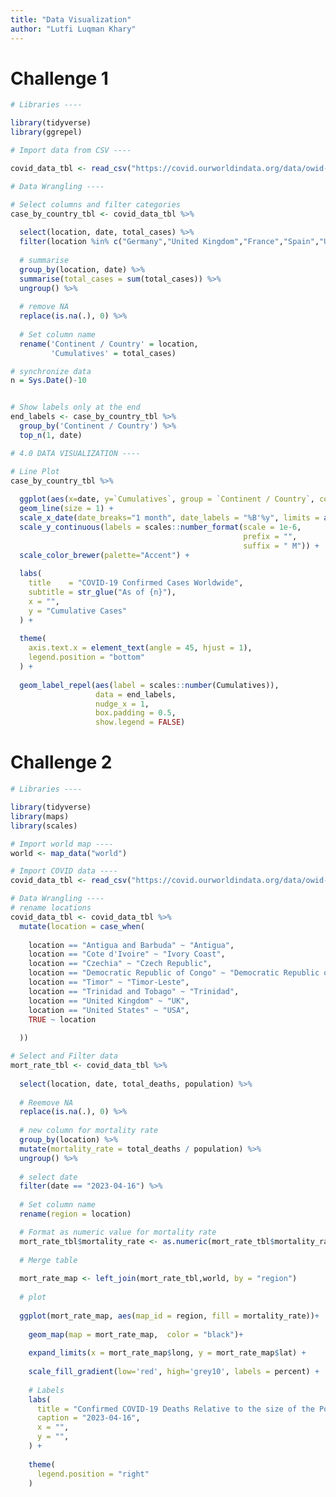 ```yaml
---
title: "Data Visualization"
author: "Lutfi Luqman Khary"
---
```


# Challenge 1
```r
# Libraries ----

library(tidyverse)
library(ggrepel)

# Import data from CSV ----

covid_data_tbl <- read_csv("https://covid.ourworldindata.org/data/owid-covid-data.csv")

# Data Wrangling ----

# Select columns and filter categories
case_by_country_tbl <- covid_data_tbl %>%
  
  select(location, date, total_cases) %>%
  filter(location %in% c("Germany","United Kingdom","France","Spain","United States") & date < Sys.Date()-10) %>%
  
  # summarise
  group_by(location, date) %>%
  summarise(total_cases = sum(total_cases)) %>%
  ungroup() %>%
  
  # remove NA
  replace(is.na(.), 0) %>%
  
  # Set column name
  rename('Continent / Country' = location,
         'Cumulatives' = total_cases)

# synchronize data
n = Sys.Date()-10


# Show labels only at the end
end_labels <- case_by_country_tbl %>% 
  group_by('Continent / Country') %>% 
  top_n(1, date)

# 4.0 DATA VISUALIZATION ----

# Line Plot
case_by_country_tbl %>%
  
  ggplot(aes(x=date, y=`Cumulatives`, group = `Continent / Country`, color = `Continent / Country`)) +
  geom_line(size = 1) +
  scale_x_date(date_breaks="1 month", date_labels = "%B'%y", limits = as.Date(c('2020-01-01','2023-06-01')) ) +
  scale_y_continuous(labels = scales::number_format(scale = 1e-6, 
                                                    prefix = "",
                                                    suffix = " M")) +
  scale_color_brewer(palette="Accent") +
  
  labs(
    title    = "COVID-19 Confirmed Cases Worldwide",
    subtitle = str_glue("As of {n}"),
    x = "",
    y = "Cumulative Cases"
  ) + 
  
  theme(
    axis.text.x = element_text(angle = 45, hjust = 1),
    legend.position = "bottom"
  ) +
  
  geom_label_repel(aes(label = scales::number(Cumulatives)), 
                   data = end_labels,
                   nudge_x = 1,
                   box.padding = 0.5,
                   show.legend = FALSE)
```

# Challenge 2
```r
# Libraries ----

library(tidyverse)
library(maps)
library(scales)

# Import world map ----
world <- map_data("world")

# Import COVID data ----
covid_data_tbl <- read_csv("https://covid.ourworldindata.org/data/owid-covid-data.csv")

# Data Wrangling ----
# rename locations
covid_data_tbl <- covid_data_tbl %>% 
  mutate(location = case_when(
    
    location == "Antigua and Barbuda" ~ "Antigua",
    location == "Cote d'Ivoire" ~ "Ivory Coast",
    location == "Czechia" ~ "Czech Republic",
    location == "Democratic Republic of Congo" ~ "Democratic Republic of the Congo",
    location == "Timor" ~ "Timor-Leste",
    location == "Trinidad and Tobago" ~ "Trinidad",
    location == "United Kingdom" ~ "UK",
    location == "United States" ~ "USA",
    TRUE ~ location
    
  ))

# Select and Filter data
mort_rate_tbl <- covid_data_tbl %>%
  
  select(location, date, total_deaths, population) %>%
  
  # Reemove NA
  replace(is.na(.), 0) %>%
  
  # new column for mortality rate
  group_by(location) %>%
  mutate(mortality_rate = total_deaths / population) %>%
  ungroup() %>%
  
  # select date
  filter(date == "2023-04-16") %>%
  
  # Set column name
  rename(region = location)

  # Format as numeric value for mortality rate
  mort_rate_tbl$mortality_rate <- as.numeric(mort_rate_tbl$mortality_rate)
  
  # Merge table
  
  mort_rate_map <- left_join(mort_rate_tbl,world, by = "region")
  
  # plot
  
  ggplot(mort_rate_map, aes(map_id = region, fill = mortality_rate))+
    
    geom_map(map = mort_rate_map,  color = "black")+
    
    expand_limits(x = mort_rate_map$long, y = mort_rate_map$lat) +
    
    scale_fill_gradient(low='red', high='grey10', labels = percent) +
    
    # Labels
    labs(
      title = "Confirmed COVID-19 Deaths Relative to the size of the Population",
      caption = "2023-04-16",
      x = "",
      y = "",
    ) +
    
    theme(
      legend.position = "right"
    )
    
```